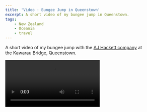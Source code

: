 ```yaml
---
title: 'Video : Bungee Jump in Queenstown'
excerpt: A short video of my bungee jump in Queenstown.
tags:
    - New Zealand
    - Oceania
    - travel
---
```


A short video of my bungee jump with the [AJ Hackett company](http://www.bungy.co.nz/) at the Kawarau Bridge,
Queenstown.

<Video src="https://www.youtube.com/embed/nI99oOV2deI" title="Bungee Jump Queenstown" />

